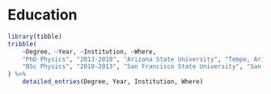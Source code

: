 # Education

```{r}
library(tibble)
tribble(
    ~Degree, ~Year, ~Institution, ~Where,
    "PhD Physics", "2013-2018", "Arizona State University", "Tempe, Arizona",
    "BSc Physics", "2010-2013", "San Francisco State University", "San Francisco, California"
) %>%
    detailed_entries(Degree, Year, Institution, Where)
```

